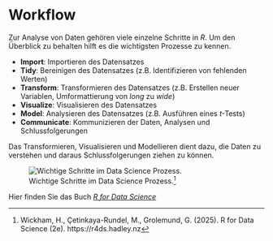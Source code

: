 # Workflow

Zur Analyse von Daten gehören viele einzelne Schritte in _R_.
Um den Überblick zu behalten hilft es die wichtigsten Prozesse zu kennen.

- __Import__: Importieren des Datensatzes
-  __Tidy__: Bereinigen des Datensatzes (z.B. Identifizieren von fehlenden Werten)
- __Transform__: Transformieren des Datensatzes (z.B. Erstellen neuer Variablen, Umformattierung von _long_ zu _wide_)
- __Visualize__: Visualisieren des Datensatzes
- __Model__: Analysieren des Datensatzes (z.B. Ausführen eines _t_-Tests)
- __Communicate__: Kommunizieren der Daten, Analysen und Schlussfolgerungen

Das Transformieren, Visualisieren und Modellieren dient dazu, die Daten zu verstehen und daraus Schlussfolgerungen ziehen zu können.

![Wichtige Schritte im Data Science Prozess.^[Wickham, H., Çetinkaya-Rundel, M., Grolemund, G. (2025). R for Data Science (2e). https://r4ds.hadley.nz] ](../imgs/process_datawrangling.png){#fig-tidyverseworkflow}


::: {.callout-note appearance="default" title="Wollen Sie mehr darüber wissen?"}
Hier finden Sie das Buch [_R for Data Science_](https://r4ds.hadley.nz/)
:::